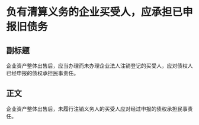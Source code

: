 # 负有清算义务的企业买受人，应承担已申报旧债务
## 副标题
企业资产整体出售后，应当办理而未办理企业法人注销登记的买受人，应对债权人已经申报的债权承担民事责任。
## 正文
企业资产整体出售后，未履行注销义务人的买受人应对经过申报的债权承担民事责任。